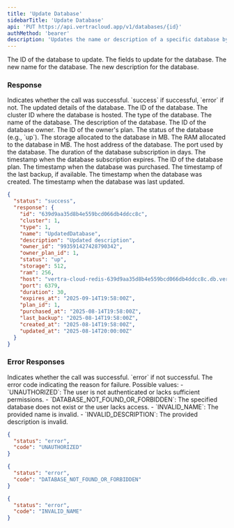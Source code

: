 ```yaml
---
title: 'Update Database'
sidebarTitle: 'Update Database'
api: 'PUT https://api.vertracloud.app/v1/databases/{id}'
authMethod: 'bearer'
description: 'Updates the name or description of a specific database by its ID.'
---
```


<ParamField path="id" type="string" required>
  The ID of the database to update.
</ParamField>

<ParamField body="updates" type="object">
  The fields to update for the database.

  <Expandable title="Toggle object">

  <ParamField name="name" type="string">
    The new name for the database.
  </ParamField>

  <ParamField name="description" type="string">
    The new description for the database.
  </ParamField>

  </Expandable>
</ParamField>

### Response

<ResponseField name="status" type="string">
  Indicates whether the call was successful. `success` if successful, `error` if not.
</ResponseField>

<ResponseField name="response" type="object">
  The updated details of the database.

  <Expandable title="Toggle object">

  <ResponseField name="id" type="string">
    The ID of the database.
  </ResponseField>

  <ResponseField name="cluster" type="number">
    The cluster ID where the database is hosted.
  </ResponseField>

  <ResponseField name="type" type="number">
    The type of the database.
  </ResponseField>

  <ResponseField name="name" type="string">
    The name of the database.
  </ResponseField>

  <ResponseField name="description" type="string">
    The description of the database.
  </ResponseField>

  <ResponseField name="owner_id" type="string">
    The ID of the database owner.
  </ResponseField>

  <ResponseField name="owner_plan_id" type="number">
    The ID of the owner's plan.
  </ResponseField>

  <ResponseField name="status" type="string">
    The status of the database (e.g., `up`).
  </ResponseField>

  <ResponseField name="storage" type="number">
    The storage allocated to the database in MB.
  </ResponseField>

  <ResponseField name="ram" type="number">
    The RAM allocated to the database in MB.
  </ResponseField>

  <ResponseField name="host" type="string">
    The host address of the database.
  </ResponseField>

  <ResponseField name="port" type="number">
    The port used by the database.
  </ResponseField>

  <ResponseField name="duration" type="number">
    The duration of the database subscription in days.
  </ResponseField>

  <ResponseField name="expires_at" type="string" format="date-time">
    The timestamp when the database subscription expires.
  </ResponseField>

  <ResponseField name="plan_id" type="number">
    The ID of the database plan.
  </ResponseField>

  <ResponseField name="purchased_at" type="string" format="date-time">
    The timestamp when the database was purchased.
  </ResponseField>

  <ResponseField name="last_backup" type="string | null" format="date-time">
    The timestamp of the last backup, if available.
  </ResponseField>

  <ResponseField name="created_at" type="string" format="date-time">
    The timestamp when the database was created.
  </ResponseField>

  <ResponseField name="updated_at" type="string" format="date-time">
    The timestamp when the database was last updated.
  </ResponseField>

  </Expandable>
</ResponseField>

<ResponseExample>

```json Response
{
  "status": "success",
  "response": {
    "id": "639d9aa35d8b4e559bcd066db4ddcc8c",
    "cluster": 1,
    "type": 1,
    "name": "UpdatedDatabase",
    "description": "Updated description",
    "owner_id": "993591427428790342",
    "owner_plan_id": 1,
    "status": "up",
    "storage": 512,
    "ram": 256,
    "host": "vertra-cloud-redis-639d9aa35d8b4e559bcd066db4ddcc8c.db.vertraweb.app",
    "port": 6379,
    "duration": 30,
    "expires_at": "2025-09-14T19:58:00Z",
    "plan_id": 1,
    "purchased_at": "2025-08-14T19:58:00Z",
    "last_backup": "2025-08-14T19:58:00Z",
    "created_at": "2025-08-14T19:58:00Z",
    "updated_at": "2025-08-14T20:00:00Z"
  }
}
```

</ResponseExample>

### Error Responses

<ResponseField name="status" type="string">
  Indicates whether the call was successful. `error` if not successful.
</ResponseField>

<ResponseField name="code" type="string">
  The error code indicating the reason for failure. Possible values:
  - `UNAUTHORIZED`: The user is not authenticated or lacks sufficient permissions.
  - `DATABASE_NOT_FOUND_OR_FORBIDDEN`: The specified database does not exist or the user lacks access.
  - `INVALID_NAME`: The provided name is invalid.
  - `INVALID_DESCRIPTION`: The provided description is invalid.
</ResponseField>

<ResponseExample>

```json Error Response (403)
{
  "status": "error",
  "code": "UNAUTHORIZED"
}
```

```json Error Response (404)
{
  "status": "error",
  "code": "DATABASE_NOT_FOUND_OR_FORBIDDEN"
}
```

```json Error Response (400)
{
  "status": "error",
  "code": "INVALID_NAME"
}
```

</ResponseExample>